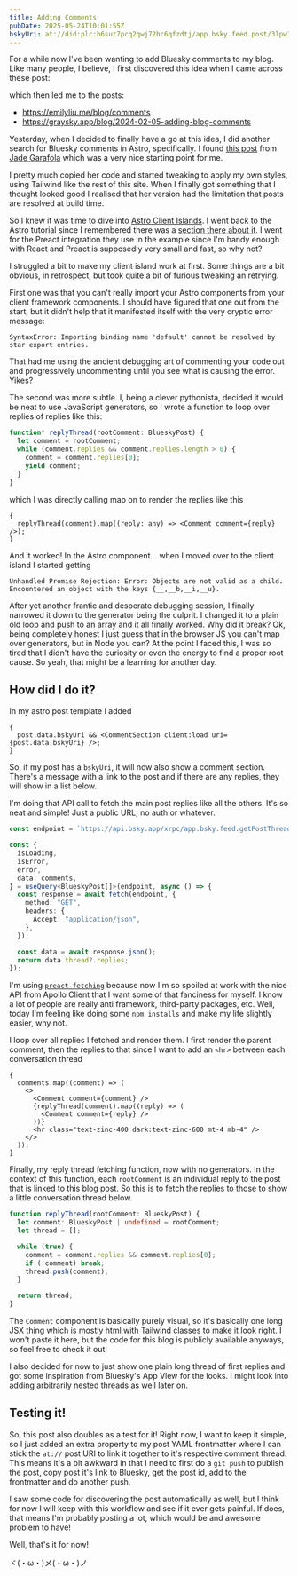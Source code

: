 ```yaml
---
title: Adding Comments
pubDate: 2025-05-24T10:01:55Z
bskyUri: at://did:plc:b6sut7pcq2qwj72hc6qfzdtj/app.bsky.feed.post/3lpw3ebndoc25
---
```



For a while now I've been wanting to add Bluesky comments to my blog. Like many people, I believe, I first discovered this idea when I came across these post:

<div class="flex justify-center">
  <BlueskyPost />
</div>

which then led me to the posts:

- https://emilyliu.me/blog/comments
- https://graysky.app/blog/2024-02-05-adding-blog-comments

Yesterday, when I decided to finally have a go at this idea, I did another search for Bluesky comments in Astro, specifically. I found [this post](https://blog.jade0x.com/post/adding-bluesky-comments-to-your-astro-blog/) from [Jade Garafola](https://blog.jade0x.com) which was a very nice starting point for me.

I pretty much copied her code and started tweaking to apply my own styles, using Tailwind like the rest of this site. When I finally got something that I thought looked good I realised that her version had the limitation that posts are resolved at build time.

So I knew it was time to dive into [Astro Client Islands](https://docs.astro.build/en/concepts/islands/#client-islands). I went back to the Astro tutorial since I remembered there was a [section there about it](https://docs.astro.build/en/tutorial/6-islands/1/). I went for the Preact integration they use in the example since I'm handy enough with React and Preact is supposedly very small and fast, so why not?

I struggled a bit to make my client island work at first. Some things are a bit obvious, in retrospect, but took quite a bit of furious tweaking an retrying.

First one was that you can't really import your Astro components from your client framework components. I should have figured that one out from the start, but it didn't help that it manifested itself with the very cryptic error message:

```
SyntaxError: Importing binding name 'default' cannot be resolved by star export entries.
```

That had me using the ancient debugging art of commenting your code out and progressively uncommenting until you see what is causing the error. Yikes?

The second was more subtle. I, being a clever pythonista, decided it would be neat to use JavaScript generators, so I wrote a function to loop over replies of replies like this:

```ts
function* replyThread(rootComment: BlueskyPost) {
  let comment = rootComment;
  while (comment.replies && comment.replies.length > 0) {
    comment = comment.replies[0];
    yield comment;
  }
}
```

which I was directly calling map on to render the replies like this

```tsx
{
  replyThread(comment).map((reply: any) => <Comment comment={reply} />);
}
```

And it worked! In the Astro component... when I moved over to the client island I started getting

```
Unhandled Promise Rejection: Error: Objects are not valid as a child. Encountered an object with the keys {__,__b,__i,__u}.
```

After yet another frantic and desperate debugging session, I finally narrowed it down to the generator being the culprit. I changed it to a plain old loop and push to an array and it all finally worked. Why did it break? Ok, being completely honest I just guess that in the browser JS you can't map over generators, but in Node you can? At the point I faced this, I was so tired that I didn't have the curiosity or even the energy to find a proper root cause. So yeah, that might be a learning for another day.

## How did I do it?

In my astro post template I added

```tsx
{
  post.data.bskyUri && <CommentSection client:load uri={post.data.bskyUri} />;
}
```

So, if my post has a `bskyUri`, it will now also show a comment section. There's a message with a link to the post and if there are any replies, they will show in a list below.

I'm doing that API call to fetch the main post replies like all the others. It's so neat and simple! Just a public URL, no auth or whatever.

```ts
const endpoint = `https://api.bsky.app/xrpc/app.bsky.feed.getPostThread?uri=${encodeURIComponent(uri)}`;

const {
  isLoading,
  isError,
  error,
  data: comments,
} = useQuery<BlueskyPost[]>(endpoint, async () => {
  const response = await fetch(endpoint, {
    method: "GET",
    headers: {
      Accept: "application/json",
    },
  });

  const data = await response.json();
  return data.thread?.replies;
});
```

I'm using [`preact-fetching`](https://github.com/aduth/preact-fetching) because now I'm so spoiled at work with the nice API from Apollo Client that I want some of that fanciness for myself. I know a lot of people are really anti framework, third-party packages, etc. Well, today I'm feeling like doing some `npm installs` and make my life slightly easier, why not.

I loop over all replies I fetched and render them. I first render the parent comment, then the replies to that since I want to add an `<hr>` between each conversation thread

```tsx
{
  comments.map((comment) => (
    <>
      <Comment comment={comment} />
      {replyThread(comment).map((reply) => (
        <Comment comment={reply} />
      ))}
      <hr class="text-zinc-400 dark:text-zinc-600 mt-4 mb-4" />
    </>
  ));
}
```

Finally, my reply thread fetching function, now with no generators. In the context of this function, each `rootComment` is an individual reply to the post that is linked to this blog post. So this is to fetch the replies to those to show a little conversation thread below.

```ts
function replyThread(rootComment: BlueskyPost) {
  let comment: BlueskyPost | undefined = rootComment;
  let thread = [];

  while (true) {
    comment = comment.replies && comment.replies[0];
    if (!comment) break;
    thread.push(comment);
  }

  return thread;
}
```

The `Comment` component is basically purely visual, so it's basically one long JSX thing which is mostly html with Tailwind classes to make it look right. I won't paste it here, but the code for this blog is publicly available anyways, so feel free to check it out!

I also decided for now to just show one plain long thread of first replies and got some inspiration from Bluesky's App View for the looks. I might look into adding arbitrarily nested threads as well later on.

## Testing it!

So, this post also doubles as a test for it! Right now, I want to keep it simple, so I just added an extra property to my post YAML frontmatter where I can stick the `at://` post URI to link it together to it's respective comment thread. This means it's a bit awkward in that I need to first do a `git push` to publish the post, copy post it's link to Bluesky, get the post id, add to the frontmatter and do another push.

I saw some code for discovering the post automatically as well, but I think for now I will keep with this workflow and see if it ever gets painful. If does, that means I'm probably posting a lot, which would be and awesome problem to have!

Well, that's it for now!

ヾ(・ω・)メ(・ω・)ノ
